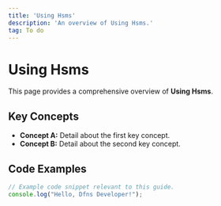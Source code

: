 ```yaml
---
title: 'Using Hsms'
description: 'An overview of Using Hsms.'
tag: To do
---
```


# Using Hsms

This page provides a comprehensive overview of **Using Hsms**.

## Key Concepts

* **Concept A:** Detail about the first key concept.
* **Concept B:** Detail about the second key concept.

## Code Examples

```typescript
// Example code snippet relevant to this guide.
console.log("Hello, Dfns Developer!");
```
